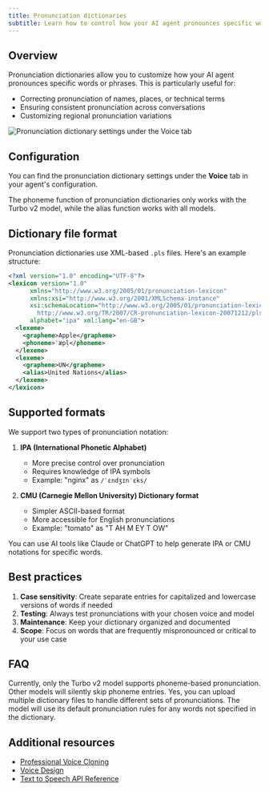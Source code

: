 ```yaml
---
title: Pronunciation dictionaries
subtitle: Learn how to control how your AI agent pronounces specific words and phrases.
---
```


## Overview

Pronunciation dictionaries allow you to customize how your AI agent pronounces specific words or phrases. This is particularly useful for:

- Correcting pronunciation of names, places, or technical terms
- Ensuring consistent pronunciation across conversations
- Customizing regional pronunciation variations

<Frame background="subtle">
  <img
    src="/assets/images/conversational-ai/pd-convai.png"
    alt="Pronunciation dictionary settings under the Voice tab"
  />
</Frame>

## Configuration

You can find the pronunciation dictionary settings under the **Voice** tab in your agent's configuration.

<Note>
  The phoneme function of pronunciation dictionaries only works with the Turbo v2 model, while the
  alias function works with all models.
</Note>

## Dictionary file format

Pronunciation dictionaries use XML-based `.pls` files. Here's an example structure:

```xml
<?xml version="1.0" encoding="UTF-8"?>
<lexicon version="1.0"
      xmlns="http://www.w3.org/2005/01/pronunciation-lexicon"
      xmlns:xsi="http://www.w3.org/2001/XMLSchema-instance"
      xsi:schemaLocation="http://www.w3.org/2005/01/pronunciation-lexicon
        http://www.w3.org/TR/2007/CR-pronunciation-lexicon-20071212/pls.xsd"
      alphabet="ipa" xml:lang="en-GB">
  <lexeme>
    <grapheme>Apple</grapheme>
    <phoneme>ˈæpl̩</phoneme>
  </lexeme>
  <lexeme>
    <grapheme>UN</grapheme>
    <alias>United Nations</alias>
  </lexeme>
</lexicon>
```

## Supported formats

We support two types of pronunciation notation:

1. **IPA (International Phonetic Alphabet)**

   - More precise control over pronunciation
   - Requires knowledge of IPA symbols
   - Example: "nginx" as `/ˈɛndʒɪnˈɛks/`

2. **CMU (Carnegie Mellon University) Dictionary format**
   - Simpler ASCII-based format
   - More accessible for English pronunciations
   - Example: "tomato" as "T AH M EY T OW"

<Tip>
  You can use AI tools like Claude or ChatGPT to help generate IPA or CMU notations for specific
  words.
</Tip>

## Best practices

1. **Case sensitivity**: Create separate entries for capitalized and lowercase versions of words if needed
2. **Testing**: Always test pronunciations with your chosen voice and model
3. **Maintenance**: Keep your dictionary organized and documented
4. **Scope**: Focus on words that are frequently mispronounced or critical to your use case

## FAQ

<AccordionGroup>
  <Accordion title="Which models support phoneme-based pronunciation?">
    Currently, only the Turbo v2 model supports phoneme-based pronunciation. Other models will
    silently skip phoneme entries.
  </Accordion>
  <Accordion title="Can I use multiple dictionaries?">
    Yes, you can upload multiple dictionary files to handle different sets of pronunciations.
  </Accordion>
  <Accordion title="What happens if a word isn't in the dictionary?">
    The model will use its default pronunciation rules for any words not specified in the
    dictionary.
  </Accordion>
</AccordionGroup>

## Additional resources

- [Professional Voice Cloning](/docs/product-guides/voices/voice-cloning/professional-voice-cloning)
- [Voice Design](/docs/product-guides/voices/voice-design)
- [Text to Speech API Reference](/docs/api-reference/text-to-speech)

